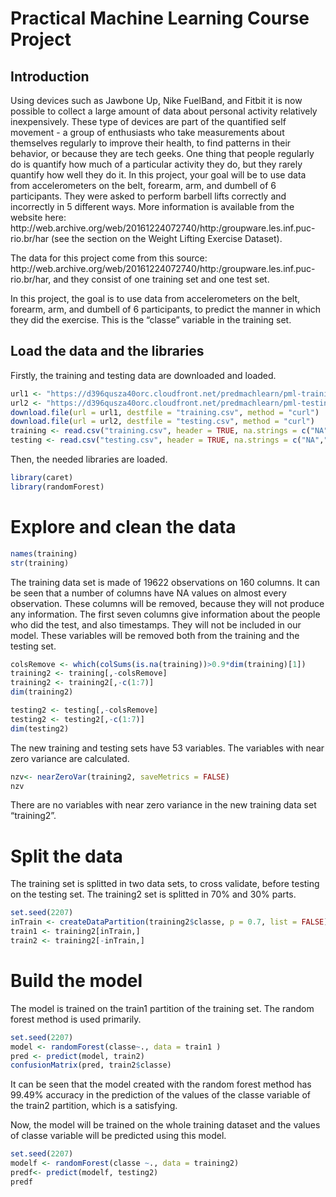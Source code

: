 # Practical Machine Learning Course Project 

## Introduction 

Using devices such as Jawbone Up, Nike FuelBand, and Fitbit it is now possible to collect a large amount of data about personal activity relatively inexpensively. These type of devices are part of the quantified self movement - a group of enthusiasts who take measurements about themselves regularly to improve their health, to find patterns in their behavior, or because they are tech geeks. One thing that people regularly do is quantify how much of a particular activity they do, but they rarely quantify how well they do it. In this project, your goal will be to use data from accelerometers on the belt, forearm, arm, and dumbell of 6 participants. They were asked to perform barbell lifts correctly and incorrectly in 5 different ways. More information is available from the website here: http://web.archive.org/web/20161224072740/http:/groupware.les.inf.puc-rio.br/har (see the section on the Weight Lifting Exercise Dataset).

The data for this project come from this source: http://web.archive.org/web/20161224072740/http:/groupware.les.inf.puc-rio.br/har, and they consist of one training set and one test set. 

 In this project, the goal is to use data from accelerometers on the belt, forearm, arm, and dumbell of 6 participants, to predict the manner in which they did the exercise. This is the "classe" variable in the training set. 
 
## Load the data and the libraries 
Firstly, the training and testing data are downloaded and loaded. 
```r
url1 <- "https://d396qusza40orc.cloudfront.net/predmachlearn/pml-training.csv"
url2 <- "https://d396qusza40orc.cloudfront.net/predmachlearn/pml-testing.csv"
download.file(url = url1, destfile = "training.csv", method = "curl")
download.file(url = url2, destfile = "testing.csv", method = "curl")
training <- read.csv("training.csv", header = TRUE, na.strings = c("NA","","#DIV/0!"))
testing <- read.csv("testing.csv", header = TRUE, na.strings = c("NA","","#DIV/0!"))
```
Then, the needed libraries are loaded. 
```r
library(caret)
library(randomForest)
```

# Explore and clean the data 
```r
names(training)
str(training)
```

The training data set is made of 19622 observations on 160 columns. It can be seen that a number of columns have NA values on almost every observation. These columns will be removed, because they will not produce any information. The first seven columns give information about the people who did the test, and also timestamps. They will not be included in our model. These variables will be removed both from the training and the testing set. 

```r
colsRemove <- which(colSums(is.na(training))>0.9*dim(training)[1])
training2 <- training[,-colsRemove]
training2 <- training2[,-c(1:7)]
dim(training2)

testing2 <- testing[,-colsRemove]
testing2 <- testing2[,-c(1:7)]
dim(testing2)
```

The new training and testing sets have 53 variables. The variables with near zero variance are calculated. 

```r
nzv<- nearZeroVar(training2, saveMetrics = FALSE)
nzv
```

There are no variables with near zero variance in the new training data set "training2". 

# Split the data
The training set is splitted in two data sets, to cross validate, before testing on the testing set. The training2 set is splitted in 70% and 30% parts. 
```r
set.seed(2207)
inTrain <- createDataPartition(training2$classe, p = 0.7, list = FALSE)
train1 <- training2[inTrain,]
train2 <- training2[-inTrain,]
```

# Build the model 
The model is trained on the train1 partition of the training set. The random forest method is used primarily. 

```r
set.seed(2207)
model <- randomForest(classe~., data = train1 )
pred <- predict(model, train2)
confusionMatrix(pred, train2$classe)
```
It can be seen that the model created with the random forest method has 99.49% accuracy in the prediction of the values of the classe variable of the train2 partition, which is a satisfying. 

Now, the model will be trained on the whole training dataset and the values of classe variable will be predicted using this model. 
```r
set.seed(2207)
modelf <- randomForest(classe ~., data = training2)
predf<- predict(modelf, testing2)
predf
```
